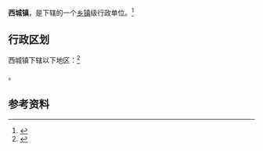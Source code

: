 {{中国乡级行政区|37/06/86/110/000}}

'''西城镇'''，是{{PRC admin/fullname|37/06/86/110/000|3}}下辖的一个[[乡镇|乡镇]]级行政单位。<ref>{{PRC admin/ref sgc|{{PRC admin/parent|37/06/86/110/000}}}}</ref>

== 行政区划 ==

西城镇下辖以下地区：<ref>{{PRC admin/ref sgc|37/06/86/110/000}}</ref>

{{PRC admin/children|37/06/86/110/000}}。

== 参考资料 ==

{{reflist}}

{{行政区划小作品}}
{{PRC admin/navcat|37/06/86/110/000}}